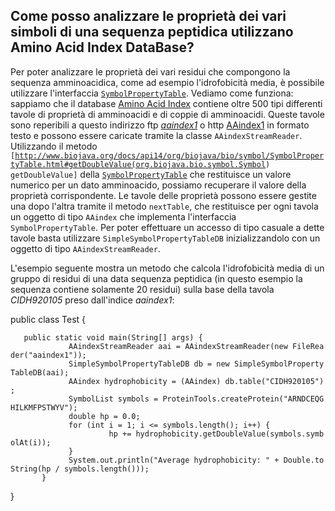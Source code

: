 == Come posso analizzare le proprietà dei vari simboli di una sequenza peptidica utilizzano Amino Acid Index DataBase? ==

Per poter analizzare le proprietà dei vari residui che compongono la sequenza amminoacidica, come ad esempio l'idrofobicità media, è possibile utilizzare l'interfaccia <code>[http://www.biojava.org/docs/api14/org/biojava/bio/symbol/SymbolPropertyTable.html SymbolPropertyTable]</code>. Vediamo come funziona: sappiamo che il database [http://www.genome.ad.jp/dbget/aaindex.html Amino Acid Index] contiene oltre 500 tipi differenti tavole di proprietà di amminoacidi e di coppie di amminoacidi. Queste tavole sono reperibili a questo indirizzo ftp ''[ftp://ftp.genome.ad.jp/pub/db/genomenet/aaindex/aaindex1 aaindex1]'' o http [http://www.genome.jp/dbget-bin/show_man?aaindex AAindex1] in formato testo e possono essere caricate tramite la classe <code>AAindexStreamReader</code>. Utilizzando il metodo <code>[http://www.biojava.org/docs/api14/org/biojava/bio/symbol/SymbolPropertyTable.html#getDoubleValue(org.biojava.bio.symbol.Symbol) getDoubleValue]</code> della <code>[http://www.biojava.org/docs/api14/org/biojava/bio/symbol/SymbolPropertyTable.html SymbolPropertyTable]</code> che restituisce  un valore numerico per un dato amminoacido, possiamo recuperare il valore della proprietà corrispondente. Le tavole delle proprietà possono essere gestite una dopo l'altra tramite il metodo <code>nextTable</code>, che restituisce per ogni tavola un oggetto di tipo <code>AAindex</code> che implementa l'interfaccia <code>SymbolPropertyTable</code>. Per poter effettuare un accesso di tipo casuale  a dette tavole basta utilizzare <code>SimpleSymbolPropertyTableDB</code> inizializzandolo con un oggetto di tipo <code>AAindexStreamReader</code>.

L'esempio seguente mostra un metodo che calcola l'idrofobicità media di un gruppo di residui di una data sequenza peptidica (in questo esempio la sequenza contiene solamente 20 residui) sulla base della tavola ''CIDH920105'' preso dall'indice  ''aaindex1'':

<java>
public class Test {
	public static void main(String[] args) {
              AAindexStreamReader aai = AAindexStreamReader(new FileReader("aaindex1"));
              SimpleSymbolPropertyTableDB db = new SimpleSymbolPropertyTableDB(aai);
              AAindex hydrophobicity = (AAindex) db.table("CIDH920105");
              SymbolList symbols = ProteinTools.createProtein("ARNDCEQGHILKMFPSTWYV");
              double hp = 0.0;
              for (int i = 1; i <= symbols.length(); i++) {
                       hp += hydrophobicity.getDoubleValue(symbols.symbolAt(i));
              }
              System.out.println("Average hydrophobicity: " + Double.toString(hp / symbols.length()));
        }
}
</java>